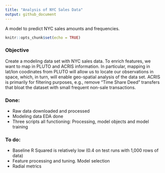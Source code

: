```yaml
---
title: "Analysis of NYC Sales Data"
output: github_document
---
```


A model to predict NYC sales amounts and frequencies. 

```r
knitr::opts_chunk$set(echo = TRUE)
```

### Objective
Create a modeling data set with NYC sales data. To enrich features, we want to map in PLUTO and ACRIS information. In particular, mapping in lat/lon coodinates from PLUTO will allow us to locate our observations in space, which, in turn, will enable geo-spatial analysis of the data set. ACRIS is primarily for filtering purposes, e.g., remove "Time Share Deed" transfers that bloat the dataset with small frequent non-sale transactions. 

### Done:

- Raw data downloaded and processed
- Modeling data EDA done
- Three scripts all functioning: Processing, model objects and model training

### To do: 
- Baseline R Squared is relatively low (0.4 on test runs with 1,000 rows of data)
- Feature processing and tuning. Model selection
- Radial metrics

